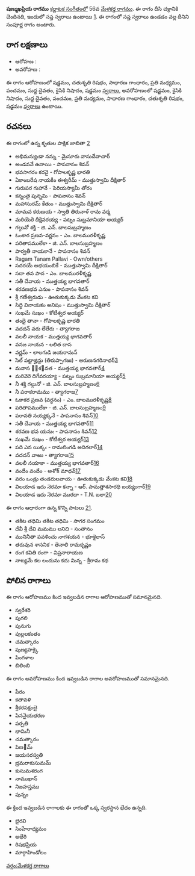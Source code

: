 {{Infobox ragam
	| name          	= షణ్ముఖప్రియ
	| synonym	    	= 
	| mela          	= 56
	| chakra        	= దీసి
	| janaka        	= 
	| type          	= సంపూర్ణ
	| arohanam      	= {{svaraC|S|R2|G2|M2|P|D1|N2|S'}} 
	| avarohanam    	= {{svaraC|S'|N2|D1|P|M2|G2|R2|S}}
	| jeeva         	=
	| chhaya        	=
	| nyasa         	=
	| vishesha      	= 
	| equivalent  		= 
}}
{{కర్ణాటక సంగీత రాగాలు}}
'''షణ్ముఖప్రియ రాగము''' [[కర్ణాటక సంగీతం]]లో 56వ [[మేళకర్త రాగము]]. ఈ రాగం దీసి చక్రానికి చెందినది, ఇందులో సప్త స్వరాలు ఉంటాయి [https://en.wikipedia.org/wiki/Melakarta]. ఈ రాగంలో సప్త స్వరాలు ఉండడం వల్ల దీనిని సంపూర్ణ రాగం అంటారు.


==రాగ లక్షణాలు==


* ఆరోహణ : {{svaraC|S|R2|G2|M2|P|D1|N2|S'}} 
* అవరోహణ : {{svaraC|S'|N2|D1|P|M2|G2|R2|S}}

ఈ రాగం ఆరోహణంలో షడ్జమం, చతుశృతి రిషభం, సాధారణ గాంధారం, ప్రతి మధ్యమం, పంచమం, సుద్ద దైవతం, కైసికి నిషాదం, షడ్జమం [[స్వరాలు]], అవరోహణంలో షడ్జమం, కైసికి నిషాదం, సుద్ద దైవతం, పంచమం, ప్రతి మధ్యమం, సాధారణ గాంధారం, చతుశృతి రిషభం, షడ్జమం [[స్వరాలు]] ఉంటాయి.

==రచనలు==
ఈ రాగంలో ఉన్న కృతుల పాక్షిక జాబితా [https://github.com/ssrihari/ragavardhini/blob/master/ragas/kritis.psv]
* అభిమన్యుఁడా నన్ను - మైసూరు వాసుదేవాచార్
* అండవనే ఉనాయి - పాపనాసం శివన్
* భవసాగరం కరవై - గోపాలకృష్ణ భారతి
* ఏకాంబరేష నాయకీం ఈశ్వరీమ్ - ముత్తుస్వామి దీక్షితార్
* గురుపర గుహానే - పెరియస్యామీ తోరం
* కన్నంతై పున్నమి - పాపనాసం శివన్
* మహాసురమ్ కేతుం - ముత్తుస్వామి దీక్షితార్
* మామవ కరుణయ - స్వాతి తిరునాళ్ రామ వర్మ
* మరియెరె దీక్షెవరయ్య - పట్నం సుబ్రమానియా అయ్యర్
* గల్గునో శక్తి - జి. ఎన్. బాలసుబ్రహ్మణం
* ఓంకార ప్రణవ-వర్ణనం - ఎం. బాలమురళీకృష్ణ
* పరితాపములేకా - జి. ఎన్. బాలసుబ్రహ్మణం
* పార్వతీ నాయకానే - పాపనాసం శివన్
* Ragam Tanam Pallavi - Own/others
* సదరయే అభయంబికే - ముత్తుస్వామి దీక్షితార్
* సదా తవ పాద - ఎం. బాలమురళీకృష్ణ
* సతీ దేవాయ - ముత్తయ్య భాగవతార్
* శరవణభవ ఎనుం - పాపనాసం శివన్
* శ్రీ గణేశ్వరుడు - ఊతుకుక్కడు వేంకట కవి
* సిద్ధి వినాయకం అనిషం - ముత్తుస్వామి దీక్షితార్
* సుఖమే సుఖం - కోటీశ్వర అయ్యర్
* తందై తానా - గోపాలకృష్ణ భారతి
* వదదన్ వరు లేలేరు - త్యాగరాజ
* వలలీ నాయక - ముత్తయ్య భాగవతార్
* వనజ నాయన - లలిత దాస
* వర్ణమ్ - లాలగుడి జయరామన్
* సెల్ పట్టాజ్హిన్దు (తిరుప్పాగజః) - అరుణనగరినాథర్[http://www.karnatik.com/c3319.shtml]
* మనాస ష఼శ఻వత - ముత్తయ్య భాగవతార్[http://www.karnatik.com/c1979.shtml]
* మరివెరె దిగేవరయ్యా - పట్నం సుబ్రమానియా అయ్యర్[http://www.karnatik.com/c1112.shtml]
* నీ శక్తి గల్గునో - జి. ఎన్. బాలసుబ్రహ్మణం[http://www.karnatik.com/c3066.shtml]
* నీ పరాకరామము - త్యాగరాజ[http://www.karnatik.com/c2656.shtml]
* ఓకాకర ప్రణవ (వర్ధనం) - ఎం. బాలమురళీకృష్ణ[http://www.karnatik.com/c1869.shtml]
* పరితాపములేకా - జి. ఎన్. బాలసుబ్రహ్మణం[http://www.karnatik.com/c3074.shtml]
* పరావతి నయ్యక్కనే - పాపనాసం శివన్[http://www.karnatik.com/c1352.shtml]
* సతీ దేవాయ - ముత్తయ్య భాగవతార్[http://www.karnatik.com/c2056.shtml]
* శరవణ భవ యనుఁ - పాపనాసం శివన్[http://www.karnatik.com/c1132.shtml]
* సుఖమే సుఖం - కోటీశ్వర అయ్యర్[http://www.karnatik.com/c1846.shtml]
* పది ఎన యిక్కఁ - రామలింగడి అదిగలార్[http://www.karnatik.com/c1060.shtml]
* వదదన్ వాఱు - త్యాగరాజ[http://www.karnatik.com/c2908.shtml]
* వలలీ నయాకా - ముత్తయ్య భాగవతార్[http://www.karnatik.com/c2168.shtml]
* వందేం వందేం - అశోక్ మాధవ్[http://www.karnatik.com/c2608.shtml]
* వరం ఒండ్రు తండరులవాయ - ఊతుకుక్కడు వేంకట కవి[http://www.karnatik.com/c1436.shtml]
* విలయాడ ఇదు నెరమా కన్నా - ఆర్. పామత్తాశసారథి ఐయ్యంగార్[http://www.karnatik.com/c1524.shtml]
* విలయాడ ఇదు నెరమా మురదా - T.N. బలా[http://www.karnatik.com/c1523.shtml]

ఈ రాగం ఆధారంగా ఉన్న కొన్ని పాటలు [http://rksanka.tripod.com/music/rslist.html].
* తకిట తధిమి తకిట తధిమి - సాగర సంగమం
* దేవీ శ్రీ దేవి మమము లనిచి - సంతానం
* మునినీతా పవళించు నాగశయన - భూకైలాస్
* తరువున శాసనిక - తెనాలి రామకృష్ణం
* రంగ కవితి రంగా - విప్రనారాయణ
* నాట్యమే కల లందును కదు మిన్న - శ్రీరామ కథ




==పోలిన రాగాలు==
ఈ రాగం ఆరోహణము కింద ఇవ్వబడిన రాగాల ఆరోహణముతో సమానమైనది.
* స్వరేశరి
* పుగలి
* పునుగు
* పుల్లలకంతం
* చమత్కారం
* పుణ్యహక్కై
* పింగళాల
* బిలింబి

ఈ రాగం అవరోహణము కింద ఇవ్వబడిన రాగాల అవరోహణముతో సమానమైనది.
* పీరం
* కతావళి
* శ్రీకరపక్షంబై
* పిననైయభరణ
* పర్పతి
* భామినీ
* చమత్కారం
* పిణ౰మ్
* జయసరస్వతి
* భ్రమరాకుసుమమ్
* కుసుమశరంగ
* నాముఖాన్
* నిజహస్తము
* పున్నం

ఈ క్రింద ఇవ్వబడిన రాగాలకు ఈ రాగంతో ఒక్క స్వరస్థాన భేదం ఉన్నది.
* భైరవి
* సింహేరాధ్యమం
* అభేరి
* రిషభప్రియ
* మార్గాహిండోలం



[[వర్గం:మేళకర్త రాగాలు]]